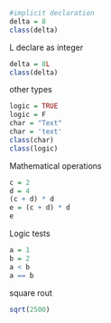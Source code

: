 

```r
#implicit declaration
delta = 8
class(delta)
```
L declare as integer
```r
delta = 8L
class(delta)
```
other types
```r
logic = TRUE
logic = F
char = "Text"
char = 'text'
class(char)
class(logic)
```
Mathematical operations
```r
c = 2
d = 4
(c + d) * d
e = (c + d) * d
e
```
Logic tests
```r
a = 1
b = 2
a < b
a == b

```
square rout
```r
sqrt(2500)
```
